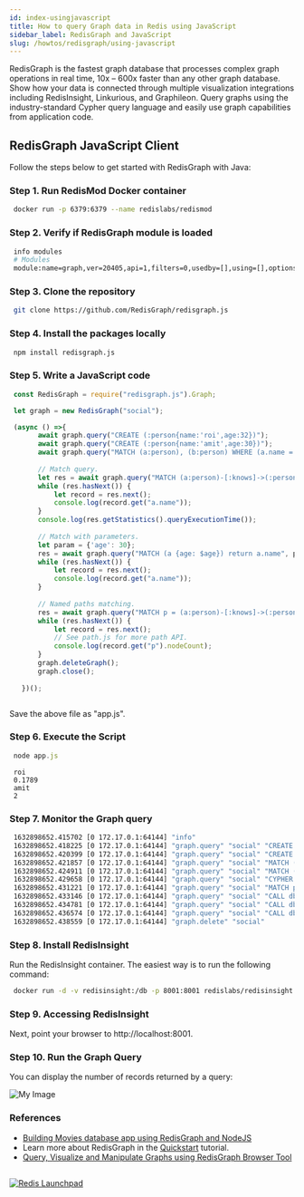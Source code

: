 ```yaml
---
id: index-usingjavascript
title: How to query Graph data in Redis using JavaScript
sidebar_label: RedisGraph and JavaScript
slug: /howtos/redisgraph/using-javascript
---
```


RedisGraph is the fastest graph database that processes complex graph operations in real time, 10x – 600x faster than any other graph database. Show how your data is connected through multiple visualization integrations including RedisInsight, Linkurious, and Graphileon. Query graphs using the industry-standard Cypher query language and easily use graph capabilities from application code.

## RedisGraph JavaScript Client



Follow the steps below to get started with RedisGraph with Java:

### Step 1. Run RedisMod Docker container

 ```bash
  docker run -p 6379:6379 --name redislabs/redismod
 ```

### Step 2. Verify if RedisGraph module is loaded

 ```bash
  info modules
  # Modules
  module:name=graph,ver=20405,api=1,filters=0,usedby=[],using=[],options=[]
 ```

### Step 3. Clone the repository

 ```bash
  git clone https://github.com/RedisGraph/redisgraph.js
 ```

### Step 4. Install the packages locally

 ```bash
  npm install redisgraph.js
 ```

### Step 5. Write a JavaScript code 

 ```javascript
  const RedisGraph = require("redisgraph.js").Graph;

  let graph = new RedisGraph("social");

  (async () =>{
        await graph.query("CREATE (:person{name:'roi',age:32})");
        await graph.query("CREATE (:person{name:'amit',age:30})");
        await graph.query("MATCH (a:person), (b:person) WHERE (a.name = 'roi' AND b.name='amit') CREATE (a)-[:knows]->(b)");
        
        // Match query.
        let res = await graph.query("MATCH (a:person)-[:knows]->(:person) RETURN a.name");
        while (res.hasNext()) {
            let record = res.next();
            console.log(record.get("a.name"));
        }
        console.log(res.getStatistics().queryExecutionTime());
    
        // Match with parameters.
        let param = {'age': 30};
        res = await graph.query("MATCH (a {age: $age}) return a.name", param);
        while (res.hasNext()) {
            let record = res.next();
            console.log(record.get("a.name"));
        }
    
        // Named paths matching.
        res = await graph.query("MATCH p = (a:person)-[:knows]->(:person) RETURN p");
        while (res.hasNext()) {
            let record = res.next();
            // See path.js for more path API.
            console.log(record.get("p").nodeCount);
        }
        graph.deleteGraph();
        graph.close();
    
    })();



 ```

Save the above file as "app.js".

### Step 6. Execute the  Script

 ```javascript
  node app.js
 ```
 ```
  roi
  0.1789
  amit
  2
 ```


### Step 7. Monitor the Graph query


```bash
 1632898652.415702 [0 172.17.0.1:64144] "info"
 1632898652.418225 [0 172.17.0.1:64144] "graph.query" "social" "CREATE (:person{name:'roi',age:32})" "--compact"
 1632898652.420399 [0 172.17.0.1:64144] "graph.query" "social" "CREATE (:person{name:'amit',age:30})" "--compact"
 1632898652.421857 [0 172.17.0.1:64144] "graph.query" "social" "MATCH (a:person), (b:person) WHERE (a.name = 'roi' AND b.name='amit') CREATE (a)-[:knows]->(b)" "--compact"
 1632898652.424911 [0 172.17.0.1:64144] "graph.query" "social" "MATCH (a:person)-[:knows]->(:person) RETURN a.name" "--compact"
 1632898652.429658 [0 172.17.0.1:64144] "graph.query" "social" "CYPHER age=30  MATCH (a {age: $age}) return a.name" "--compact"
 1632898652.431221 [0 172.17.0.1:64144] "graph.query" "social" "MATCH p = (a:person)-[:knows]->(:person) RETURN p" "--compact"
 1632898652.433146 [0 172.17.0.1:64144] "graph.query" "social" "CALL db.labels()" "--compact"
 1632898652.434781 [0 172.17.0.1:64144] "graph.query" "social" "CALL db.propertyKeys()" "--compact"
 1632898652.436574 [0 172.17.0.1:64144] "graph.query" "social" "CALL db.relationshipTypes()" "--compact"
 1632898652.438559 [0 172.17.0.1:64144] "graph.delete" "social"
```


### Step 8. Install RedisInsight

Run the RedisInsight container. The easiest way is to run the following command:

 ```bash
  docker run -d -v redisinsight:/db -p 8001:8001 redislabs/redisinsight:latest
 ```

### Step 9. Accessing RedisInsight

Next, point your browser to http://localhost:8001.


### Step 10. Run the Graph Query

You can display the number of records returned by a query:

![My Image](redisgraph_ioredisgraph_java.png)


### References


- [Building Movies database app using RedisGraph and NodeJS](/howtos/redisgraphmovies/)
- Learn more about RedisGraph in the [Quickstart](https://oss.redislabs.com/redisgraph/?_ga=2.186887980.520518125.1606546041-1440690046.1604964523) tutorial.
- [Query, Visualize and Manipulate Graphs using RedisGraph Browser Tool](/explore/redisinsight/redisgraph)

##

<div>
<a href="https://launchpad.redis.com" target="_blank" rel="noopener" className="link"> <img src="/img/launchpad.png"  className="thumb" loading="lazy" alt="Redis Launchpad" /></a>
</div>

